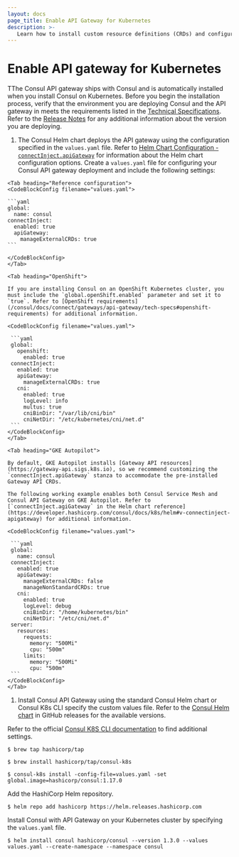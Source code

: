 ```yaml
---
layout: docs
page_title: Enable API Gateway for Kubernetes
description: >-
   Learn how to install custom resource definitions (CRDs) and configure the Helm chart so that you can run Consul API Gateway on your Kubernetes deployment.
---
```


# Enable API gateway for Kubernetes

TThe Consul API gateway ships with Consul and is automatically installed when you install Consul on Kubernetes. Before you begin the installation process, verify that the environment you are deploying Consul and the API gateway in meets the requirements listed in the [Technical Specifications](/consul/docs/connect/gateways/api-gateway/tech-specs). Refer to the [Release Notes](/consul/docs/release-notes) for any additional information about the version you are deploying.

1. The Consul Helm chart deploys the API gateway using the configuration specified in the `values.yaml` file. Refer to [Helm Chart Configuration - `connectInject.apiGateway`](/consul/docs/k8s/helm#apigateway) for information about the Helm chart configuration options. Create a `values.yaml` file for configuring your Consul API gateway deployment and include the following settings:

  <Tabs>

    <Tab heading="Reference configuration">
    <CodeBlockConfig filename="values.yaml">

    ```yaml
    global:
      name: consul
    connectInject:
      enabled: true
      apiGateway:
        manageExternalCRDs: true
    ```

    </CodeBlockConfig>
    </Tab>

    <Tab heading="OpenShift">

    If you are installing Consul on an OpenShift Kubernetes cluster, you must include the `global.openShift.enabled` parameter and set it to `true`. Refer to [OpenShift requirements](/consul/docs/connect/gateways/api-gateway/tech-specs#openshift-requirements) for additional information.

    <CodeBlockConfig filename="values.yaml">

     ```yaml
     global:
       openshift:
         enabled: true
     connectInject:
       enabled: true
       apiGateway:
         manageExternalCRDs: true
       cni:
         enabled: true
         logLevel: info
         multus: true
         cniBinDir: "/var/lib/cni/bin"
         cniNetDir: "/etc/kubernetes/cni/net.d"
     ```
    </CodeBlockConfig>
    </Tab>

    <Tab heading="GKE Autopilot">

    By default, GKE Autopilot installs [Gateway API resources](https://gateway-api.sigs.k8s.io), so we recommend customizing the `connectInject.apiGateway` stanza to accommodate the pre-installed Gateway API CRDs.

    The following working example enables both Consul Service Mesh and Consul API Gateway on GKE Autopilot. Refer to [`connectInject.agiGateway` in the Helm chart reference](https://developer.hashicorp.com/consul/docs/k8s/helm#v-connectinject-apigateway) for additional information.

    <CodeBlockConfig filename="values.yaml">

     ```yaml
     global:
       name: consul
     connectInject:
       enabled: true
       apiGateway:
         manageExternalCRDs: false
         manageNonStandardCRDs: true
       cni:
         enabled: true
         logLevel: debug
         cniBinDir: "/home/kubernetes/bin"
         cniNetDir: "/etc/cni/net.d"
     server:
       resources:
         requests:
           memory: "500Mi"
           cpu: "500m"
         limits:
           memory: "500Mi"
           cpu: "500m"
     ```
    </CodeBlockConfig>
    </Tab>

  </Tabs>

1. Install Consul API Gateway using the standard Consul Helm chart or Consul K8s CLI specify the custom values file. Refer to the [Consul Helm chart](https://github.com/hashicorp/consul-k8s/releases) in GitHub releases for the available versions.

  <Tabs>
  <Tab heading="Consul K8s CLI (Mac Only)">
  
  Refer to the official [Consul K8S CLI documentation](/consul/docs/k8s/k8s-cli) to find additional settings.
  
  ```shell-session
  $ brew tap hashicorp/tap
  ```
  
  ```shell-session
  $ brew install hashicorp/tap/consul-k8s
  ```
  
  ```shell-session
  $ consul-k8s install -config-file=values.yaml -set global.image=hashicorp/consul:1.17.0
  ```
  
  </Tab>
  <Tab heading="Helm">
  
  Add the HashiCorp Helm repository.
  
  ```shell-session
  $ helm repo add hashicorp https://helm.releases.hashicorp.com
  ```
  
  Install Consul with API Gateway on your Kubernetes cluster by specifying the `values.yaml` file.
  
  ```shell-session
  $ helm install consul hashicorp/consul --version 1.3.0 --values values.yaml --create-namespace --namespace consul
  ```
  
  </Tab>
  </Tabs>

<!--
****** KEEP ALL PAGE CONTENT ABOVE THIS LINE *******
Only Reference style links should be added below this comment
--->

[tech-specs]: /consul/docs/api-gateway/tech-specs
[rel-notes]: /consul/docs/release-notes